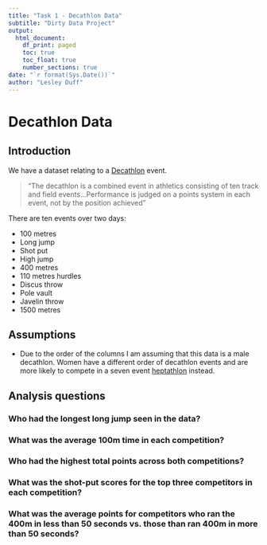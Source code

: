 ```yaml
---
title: "Task 1 - Decathlon Data"
subtitle: "Dirty Data Project"
output:
  html_document:
    df_print: paged
    toc: true
    toc_float: true
    number_sections: true
date: "`r format(Sys.Date())`"
author: "Lesley Duff"
---
```

# Decathlon Data

## Introduction
We have a dataset relating to a [Decathlon](https://en.wikipedia.org/wiki/Decathlon) event.

> "The decathlon is a combined event in athletics consisting of ten track and field events...Performance is judged on a points system in each event, not by the position achieved"

There are ten events over two days:

* 100 metres
* Long jump
* Shot put
* High jump
* 400 metres
* 110 metres hurdles
* Discus throw
* Pole vault
* Javelin throw
* 1500 metres

## Assumptions

* Due to the order of the columns I am assuming that this data is 
a male decathlon. Women have a different order of decathlon events and are more likely to compete in a seven event [heptathlon](https://en.wikipedia.org/wiki/Heptathlon) instead.

## Analysis questions
### Who had the longest long jump seen in the data?
### What was the average 100m time in each competition?
### Who had the highest total points across both competitions?
### What was the shot-put scores for the top three competitors in each competition?
### What was the average points for competitors who ran the 400m in less than 50 seconds vs. those than ran 400m in more than 50 seconds?
